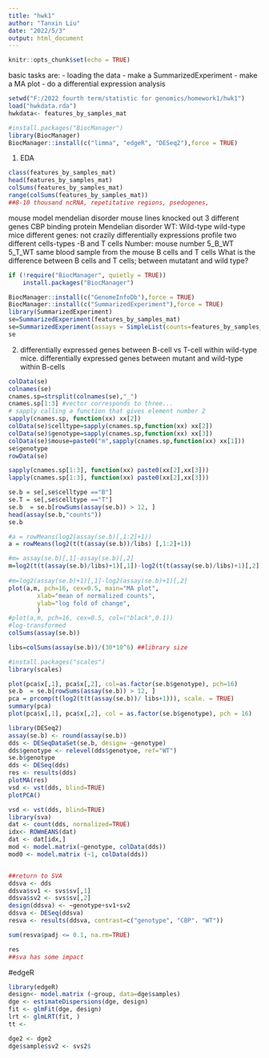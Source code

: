 ---
title: "hwk1"
author: "Tanxin Liu"
date: "2022/5/3"
output: html_document
---

```{r setup, include=FALSE}
knitr::opts_chunk$set(echo = TRUE)
```
basic tasks are:
- loading the data
- make a SummarizedExperiment
- make a MA plot
- do a differential expression analysis

```{r, echo=TRUE}
setwd("F:/2022 fourth term/statistic for genomics/homework1/hwk1")
load("hwkdata.rda")
hwkdata<- features_by_samples_mat
```


```{r, echo=TRUE}
#install.packages("BiocManager")
library(BiocManager)
BiocManager::install(c("limma", "edgeR", "DESeq2"),force = TRUE)
```

1. EDA
```{r, echo=TRUE}
class(features_by_samples_mat)
head(features_by_samples_mat)
colSums(features_by_samples_mat)
range(colSums(features_by_samples_mat))
##8-10 thousand ncRNA, repetitative regions, psedogenes,
```

mouse model mendelian disorder
mouse lines  knocked out 3 different genes
CBP binding protein  Mendelian disorder
WT: Wild-type   wild-type mice
different genes: not crazily differentially expressions
profile  two different cells-types -B and T cells 
Number: mouse number   5_B_WT   5_T_WT  same blood sample from the mouse
B cells and T cells
What is the difference between B cells and T cells; between mutatant and wild type?

```{r, echo=TRUE}
if (!require("BiocManager", quietly = TRUE))
    install.packages("BiocManager")

BiocManager::install(c("GenomeInfoDb"),force = TRUE)
BiocManager::install(c("SummarizedExperiment"),force = TRUE)
library(SummarizedExperiment)
se=SummarizedExperiment(features_by_samples_mat)
se=SummarizedExperiment(assays = SimpleList(counts=features_by_samples_mat))
se
```

2.
differentially expressed genes between B-cell vs T-cell within wild-type mice.
differentially expressed genes between mutant and wild-type within B-cells

```{r, echo=TRUE}
colData(se)
colnames(se)
cnames.sp=strsplit(colnames(se),"_")
cnames.sp[1:3] #vector corresponds to three...
# sapply calling a function that gives element number 2
sapply(cnames.sp, function(xx) xx[2])
colData(se)$celltype=sapply(cnames.sp,function(xx) xx[2])
colData(se)$genotype=sapply(cnames.sp,function(xx) xx[3])
colData(se)$mouse=paste0("m",sapply(cnames.sp,function(xx) xx[1]))
se$genotype
rowData(se)

sapply(cnames.sp[1:3], function(xx) paste0(xx[2],xx[3]))
lapply(cnames.sp[1:3], function(xx) paste0(xx[2],xx[3]))
```


```{r, echo=TRUE}
se.b = se[,se$celltype =="B"]
se.T = se[,se$celltype =="T"]
se.b  = se.b[rowSums(assay(se.b)) > 12, ]
head(assay(se.b,"counts"))
se.b
```


```{r, echo=TRUE}
#a = rowMeans(log2(assay(se.b)[,1:2]+1))
a = rowMeans(log2(t(t(assay(se.b))/libs) [,1:2]+1))

#m= assay(se.b)[,1]-assay(se.b)[,2]
m=log2(t(t(assay(se.b)/libs)+1)[,1])-log2(t(t(assay(se.b)/libs)+1)[,2])
                                         
#m=log2(assay(se.b)+1)[,1]-log2(assay(se.b)+1)[,2]
plot(a,m, pch=16, cex=0.5, main="MA plot",
        xlab="mean of normalized counts",
        ylab="log fold of change",
        )
#plot(a,m, pch=16, cex=0.5, col=("black",0.1))
#log-transformed 
colSums(assay(se.b))
```


```{r, echo=TRUE}
libs=colSums(assay(se.b))/(30*10^6) ##library size

```


```{r, echo=TRUE}
#install.packages("scales")
library(scales)

plot(pca$x[,1], pca$x[,2], col=as.factor(se.b$genotype), pch=16)
se.b  = se.b[rowSums(assay(se.b)) > 12, ]
pca = prcomp(t(log2(t(t(assay(se.b))/ libs+1))), scale. = TRUE)
summary(pca)
plot(pca$x[,1], pca$x[,2], col = as.factor(se.b$genotype), pch = 16)
```


```{r, echo=TRUE}


library(DESeq2)
assay(se.b) <- round(assay(se.b))
dds <- DESeqDataSet(se.b, design= ~genotype)
dds$genotype <- relevel(dds$genotyoe, ref="WT")
se.b$genotype
dds <- DESeq(dds)
res <- results(dds)
plotMA(res)
vsd <- vst(dds, blind=TRUE)
plotPCA()

vsd <- vst(dds, blind=TRUE)
library(sva)
dat <- count(dds, normalized=TRUE)
idx<- ROWmEANS(dat)
dat <- dat[idx,]
mod <- model.matrix(~genotype, colData(dds))
mod0 <- model.matrix (~1, colData(dds))


##return to SVA
ddsva <- dds
ddsva$sv1 <- svs$sv[,1]
ddsva$sv2 <- svs$sv[,2]
design(ddsva) <- ~genotype+sv1+sv2
ddsva <- DESeq(ddsva)
resva <- results(ddsva, contrast=c("genotype", "CBP". "WT"))

sum(resva$padj <= 0.1, na.rm=TRUE)

res
##sva has some impact

```
#edgeR

```{r, echo=TRUE}
library(edgeR)
design<- model.matrix (~group, data=dge$samples)
dge <- estimateDispersions(dge, design)
fit <- glmFit(dge, design)
lrt <- glmLRT(fit, )
tt <- 

dge2 <- dge2
dge$sample$sv2 <- svs2$
  
  
```

